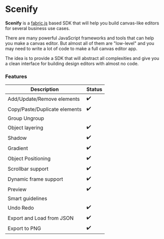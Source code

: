 
# Scenify

**Scenify** is a [fabric.js](https://nextjs.org) based SDK that will help you build canvas-like editors for several business use cases.

There are many powerful JavaScript frameworks and tools that can help you make a canvas editor. But almost all of them are "low-level" and you may need to write a lot of code to make a full canvas editor app.

The idea is to provide a SDK that will abstract all complexities and give you a clean interface for building design editors with almost no code.

### Features

| Description                   | Status |
| ----------------------------- | ------ |
| Add/Update/Remove elements    | ✔️     |
| Copy/Paste/Duplicate elements | ✔️     |
| Group Ungroup                 |        |
| Object layering               | ✔️     |
| Shadow                        | ✔️     |
| Gradient                      | ✔️     |
| Object Positioning            | ✔️     |
| Scrollbar support             | ✔️     |
| Dynamic frame support         | ✔️     |
| Preview                       | ✔️     |
| Smart guidelines              |        |
| Undo Redo                     | ✔️     |
| Export and Load from JSON     | ✔️     |
| Export to PNG                 | ✔️     |

